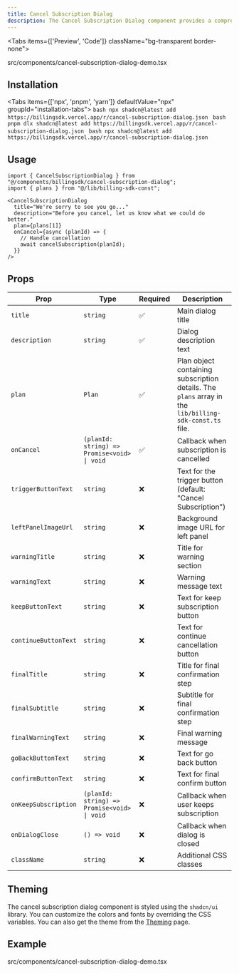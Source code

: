 ```yaml
---
title: Cancel Subscription Dialog
description: The Cancel Subscription Dialog component provides a comprehensive and user-friendly interface for handling subscription cancellations. It features a two-step confirmation process, loading states, error handling, and full customization options.
---
```


<Tabs items={['Preview', 'Code']} className="bg-transparent border-none">
  <Tab value="Preview" className="border-none bg-transparent p-0 mt-3">
    <PreviewComponents>
      <CancelSubscriptionDialogDemo />
    </PreviewComponents>
  </Tab>

  <Tab value="Code" className="mt-3">
  <include cwd lang="tsx" meta='title="src/components/cancel-subscription-dialog-demo.tsx"'>src/components/cancel-subscription-dialog-demo.tsx</include>

  </Tab>
</Tabs>

## Installation

<Tabs items={['npx', 'pnpm', 'yarn']} defaultValue="npx" groupId="installation-tabs">
  <Tab value="npx">
    ```bash
    npx shadcn@latest add https://billingsdk.vercel.app/r/cancel-subscription-dialog.json
    ```
  </Tab>
  <Tab value="pnpm">
    ```bash
    pnpm dlx shadcn@latest add https://billingsdk.vercel.app/r/cancel-subscription-dialog.json
    ```
  </Tab>
  <Tab value="yarn">
    ```bash
    npx shadcn@latest add https://billingsdk.vercel.app/r/cancel-subscription-dialog.json
    ```
  </Tab>
</Tabs>

## Usage

```tsx
import { CancelSubscriptionDialog } from "@/components/billingsdk/cancel-subscription-dialog";
import { plans } from "@/lib/billing-sdk-const";
```

```tsx
<CancelSubscriptionDialog
  title="We're sorry to see you go..."
  description="Before you cancel, let us know what we could do better."
  plan={plans[1]}
  onCancel={async (planId) => {
    // Handle cancellation
    await cancelSubscription(planId);
  }}
/>
```

## Props

| Prop | Type | Required | Description |
|------|------|----------|-------------|
| `title` | `string` | ✅ | Main dialog title |
| `description` | `string` | ✅ | Dialog description text |
| `plan` | `Plan` | ✅ | Plan object containing subscription details. The `plans` array in the `lib/billing-sdk-const.ts` file. |
| `onCancel` | `(planId: string) => Promise<void> \| void` | ✅ | Callback when subscription is cancelled |
| `triggerButtonText` | `string` | ❌ | Text for the trigger button (default: "Cancel Subscription") |
| `leftPanelImageUrl` | `string` | ❌ | Background image URL for left panel |
| `warningTitle` | `string` | ❌ | Title for warning section |
| `warningText` | `string` | ❌ | Warning message text |
| `keepButtonText` | `string` | ❌ | Text for keep subscription button |
| `continueButtonText` | `string` | ❌ | Text for continue cancellation button |
| `finalTitle` | `string` | ❌ | Title for final confirmation step |
| `finalSubtitle` | `string` | ❌ | Subtitle for final confirmation step |
| `finalWarningText` | `string` | ❌ | Final warning message |
| `goBackButtonText` | `string` | ❌ | Text for go back button |
| `confirmButtonText` | `string` | ❌ | Text for final confirm button |
| `onKeepSubscription` | `(planId: string) => Promise<void> \| void` | ❌ | Callback when user keeps subscription |
| `onDialogClose` | `() => void` | ❌ | Callback when dialog is closed |
| `className` | `string` | ❌ | Additional CSS classes |

## Theming

The cancel subscription dialog component is styled using the `shadcn/ui` library. You can customize the colors and fonts by overriding the CSS variables. You can also get the theme from the [Theming](/docs/theming) page.


## Example
<include cwd lang="tsx" meta='title="src/components/cancel-subscription-dialog-demo.tsx"'>src/components/cancel-subscription-dialog-demo.tsx</include>